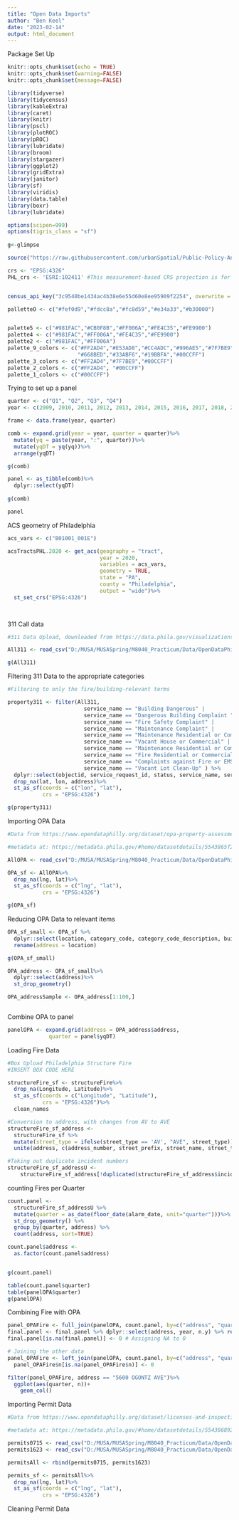 ```yaml
---
title: "Open Data Imports"
author: "Ben Keel"
date: "2023-02-14"
output: html_document
---
```


Package Set Up

```r

knitr::opts_chunk$set(echo = TRUE)
knitr::opts_chunk$set(warning=FALSE)
knitr::opts_chunk$set(message=FALSE)

library(tidyverse)
library(tidycensus)
library(kableExtra)
library(caret)
library(knitr) 
library(pscl)
library(plotROC)
library(pROC)
library(lubridate)
library(broom)
library(stargazer)
library(ggplot2)
library(gridExtra)
library(janitor)
library(sf)
library(viridis)
library(data.table)
library(boxr)
library(lubridate)

options(scipen=999)
options(tigris_class = "sf")
 
g<-glimpse

source("https://raw.githubusercontent.com/urbanSpatial/Public-Policy-Analytics-Landing/master/functions.r")

crs <- "EPSG:4326"
PHL_crs <- 'ESRI:102411' #This measurement-based CRS projection is for the West Coast


census_api_key("3c9540be1434ac4b38e6e55d60e8ee95909f2254", overwrite = TRUE)

palletteO <- c("#fef0d9","#fdcc8a","#fc8d59","#e34a33","#b30000")


palette5 <- c("#981FAC","#CB0F8B","#FF006A","#FE4C35","#FE9900")
palette4 <- c("#981FAC","#FF006A","#FE4C35","#FE9900")
palette2 <- c("#981FAC","#FF006A")
palette_9_colors <- c("#FF2AD4","#E53AD8","#CC4ADC","#996AE5","#7F7BE9",
                      "#668BED","#33ABF6","#19BBFA","#00CCFF")
palette_3_colors <- c("#FF2AD4","#7F7BE9","#00CCFF")
palette_2_colors <- c("#FF2AD4", "#00CCFF")
palette_1_colors <- c("#00CCFF")

```

Trying to set up a panel

```r

quarter <- c("Q1", "Q2", "Q3", "Q4")
year <- c(2009, 2010, 2011, 2012, 2013, 2014, 2015, 2016, 2017, 2018, 2019, 2020, 2021, 2022)

frame <- data.frame(year, quarter)

comb <- expand.grid(year = year, quarter = quarter)%>%
  mutate(yq = paste(year, ":", quarter))%>%
  mutate(yqDT = yq(yq))%>%
  arrange(yqDT)

g(comb)

panel <- as_tibble(comb)%>%
  dplyr::select(yqDT)
  
g(comb)

panel

```


ACS geometry of Philadelphia

```r

acs_vars <- c("B01001_001E")

acsTractsPHL.2020 <- get_acs(geography = "tract",
                             year = 2020, 
                             variables = acs_vars, 
                             geometry = TRUE, 
                             state = "PA", 
                             county = "Philadelphia", 
                             output = "wide")%>%
  st_set_crs("EPSG:4326")

  

```

311 Call data

```r

#311 Data Upload, downloaded from https://data.phila.gov/visualizations/311-requests/

All311 <- read_csv("D:/MUSA/MUSASpring/M8040_Practicum/Data/OpenDataPhilly-311Calls.csv")

g(All311)

```

Filtering 311 Data to the appropriate categories

``` r

#Filtering to only the fire/building-relevant terms

property311 <- filter(All311, 
                        service_name == "Building Dangerous" |  
                        service_name == "Dangerous Building Complaint " |  
                        service_name == "Fire Safety Complaint" | 
                        service_name == "Maintenance Complaint" |
                        service_name == "Maintenance Residential or Commercial" |
                        service_name == "Vacant House or Commercial" |
                        service_name == "Maintenance Residential or Commercial" |
                        service_name == "Fire Residential or Commercial" |
                        service_name == "Complaints against Fire or EMS" |
                        service_name == "Vacant Lot Clean-Up" ) %>%
  dplyr::select(objectid, service_request_id, status, service_name, service_code, requested_datetime, agency_responsible, address, zipcode, lat, lon)%>%
  drop_na(lat, lon, address)%>%
  st_as_sf(coords = c("lon", "lat"),
           crs = "EPSG:4326")

g(property311)

```

Importing OPA Data

```r

#Data from https://www.opendataphilly.org/dataset/opa-property-assessments

#metadata at: https://metadata.phila.gov/#home/datasetdetails/5543865f20583086178c4ee5/representationdetails/55d624fdad35c7e854cb21a4/?view_287_page=3

AllOPA <- read_csv("D:/MUSA/MUSASpring/M8040_Practicum/Data/OpenDataPhilly-opa_properties_public.csv")

OPA_sf <- AllOPA%>%
  drop_na(lng, lat)%>%
  st_as_sf(coords = c("lng", "lat"),
           crs = "EPSG:4326")

g(OPA_sf)

```

Reducing OPA Data to relevant items

```r

OPA_sf_small <- OPA_sf %>%
  dplyr::select(location, category_code, category_code_description, building_code, building_code_description, building_code_new, building_code_description_new, total_area, total_livable_area, owner_1, owner_2, market_value, market_value_date, number_of_bedrooms, number_of_bathrooms, number_stories, interior_condition, assessment_date, year_built, year_built_estimate, zoning, quality_grade)%>%
  rename(address = location)

g(OPA_sf_small)

OPA_address <- OPA_sf_small%>%
  dplyr::select(address)%>%
  st_drop_geometry()

OPA_addressSample <- OPA_address[1:100,]



```
Combine OPA to panel

```r

panelOPA <- expand.grid(address = OPA_address$address, 
             quarter = panel$yqDT)

```

Loading Fire Data

```r

#Box Upload Philadelphia Structure Fire
#INSERT BOX CODE HERE

structureFire_sf <- structureFire%>%
  drop_na(Longitude, Latitude)%>%
  st_as_sf(coords = c("Longitude", "Latitude"),
           crs = "EPSG:4326")%>%
  clean_names

#Conversion to address, with changes from AV to AVE
structureFire_sf_address <-
  structureFire_sf %>%
  mutate(street_type = ifelse(street_type == 'AV', "AVE", street_type))%>%
  unite(address, c(address_number, street_prefix, street_name, street_type), sep = " ", remove = TRUE, na.rm=TRUE)

#Taking out duplicate incident numbers
structureFire_sf_addressU <- 
    structureFire_sf_address[!duplicated(structureFire_sf_address$incident_number),]

```

counting Fires per Quarter

```r

count.panel <- 
  structureFire_sf_addressU %>%
  mutate(quarter = as_date(floor_date(alarm_date, unit="quarter")))%>%
  st_drop_geometry() %>%
  group_by(quarter, address) %>% 
  count(address, sort=TRUE)

count.panel$address <-
  as.factor(count.panel$address)


g(count.panel)

table(count.panel$quarter)
table(panelOPA$quarter)
g(panelOPA)

```

Combining Fire with OPA

```r

panel_OPAFire <- full_join(panelOPA, count.panel, by=c("address", "quarter")) # Join
final.panel <- final.panel %>% dplyr::select(address, year, n.y) %>% rename(count = n.y) # Condensing & Renaming
final.panel[is.na(final.panel)] <- 0 # Assigning NA to 0

# Joining the other data
panel_OPAFire <- left_join(panelOPA, count.panel, by=c("address", "quarter"))%>% # Join
  panel_OPAFire$n[is.na(panel_OPAFire$n)] <- 0

filter(panel_OPAFire, address == "5600 OGONTZ AVE")%>%
  ggplot(aes(quarter, n))+
    geom_col()

```

Importing Permit Data

```r

#Data from https://www.opendataphilly.org/dataset/licenses-and-inspections-building-permits

#metadata at: https://metadata.phila.gov/#home/datasetdetails/5543868920583086178c4f8f/representationdetails/5e9a01ac801624001585ca11/

permits0715 <- read_csv("D:/MUSA/MUSASpring/M8040_Practicum/Data/OpenDataPhilly-permits_0715.csv")
permits1623 <- read_csv("D:/MUSA/MUSASpring/M8040_Practicum/Data/OpenDataPhilly-permits_1623.csv")

permitsAll <- rbind(permits0715, permits1623)

permits_sf <- permitsAll%>%
  drop_na(lng, lat)%>%
  st_as_sf(coords = c("lng", "lat"),
           crs = "EPSG:4326")

```

Cleaning Permit Data

```r



```